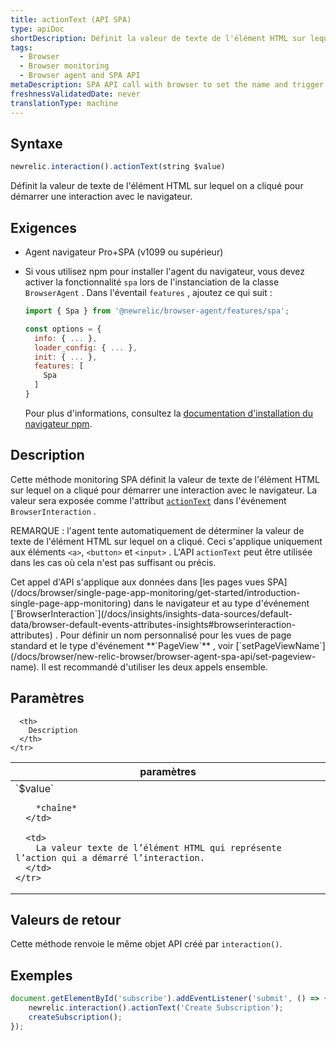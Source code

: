 ```yaml
---
title: actionText (API SPA)
type: apiDoc
shortDescription: Définit la valeur de texte de l'élément HTML sur lequel on a cliqué pour démarrer une interaction avec le navigateur.
tags:
  - Browser
  - Browser monitoring
  - Browser agent and SPA API
metaDescription: SPA API call with browser to set the name and trigger of a browser interaction that is not a route change or URL change.
freshnessValidatedDate: never
translationType: machine
---
```


## Syntaxe

```js
newrelic.interaction().actionText(string $value)
```

Définit la valeur de texte de l&apos;élément HTML sur lequel on a cliqué pour démarrer une interaction avec le navigateur.

## Exigences

* Agent navigateur Pro+SPA (v1099 ou supérieur)

* Si vous utilisez npm pour installer l&apos;agent du navigateur, vous devez activer la fonctionnalité `spa` lors de l&apos;instanciation de la classe `BrowserAgent` . Dans l&apos;éventail `features` , ajoutez ce qui suit :

  ```js
  import { Spa } from '@newrelic/browser-agent/features/spa';

  const options = {
    info: { ... },
    loader_config: { ... },
    init: { ... },
    features: [
      Spa
    ]
  }
  ```

  Pour plus d&apos;informations, consultez la [documentation d&apos;installation du navigateur npm](https://www.npmjs.com/package/@newrelic/browser-agent#new-relic-browser-agent).

## Description

Cette méthode monitoring SPA définit la valeur de texte de l&apos;élément HTML sur lequel on a cliqué pour démarrer une interaction avec le navigateur. La valeur sera exposée comme l&apos;attribut [`actionText`](/docs/insights/explore-data/attributes/browser-default-attributes-insights#interaction-actionText) dans l&apos;événement `BrowserInteraction` .

REMARQUE : l&apos;agent tente automatiquement de déterminer la valeur de texte de l&apos;élément HTML sur lequel on a cliqué. Ceci s&apos;applique uniquement aux éléments `<a>`, `<button>` et `<input>` . L&apos;API `actionText` peut être utilisée dans les cas où cela n&apos;est pas suffisant ou précis.

<Callout variant="tip">
  Cet appel d&apos;API s&apos;applique aux données dans [les pages vues SPA](/docs/browser/single-page-app-monitoring/get-started/introduction-single-page-app-monitoring) dans le navigateur et au type d&apos;événement [`BrowserInteraction`](/docs/insights/insights-data-sources/default-data/browser-default-events-attributes-insights#browserinteraction-attributes) . Pour définir un nom personnalisé pour les vues de page standard et le type d&apos;événement <DNT>**`PageView`**</DNT> , voir [`setPageViewName`](/docs/browser/new-relic-browser/browser-agent-spa-api/set-pageview-name). Il est recommandé d&apos;utiliser les deux appels ensemble.
</Callout>

## Paramètres

<table>
  <thead>
    <tr>
      <th width="25%">
        paramètres
      </th>

      <th>
        Description
      </th>
    </tr>
  </thead>

  <tbody>
    <tr>
      <td>
        `$value`

        *chaîne*
      </td>

      <td>
        La valeur texte de l’élément HTML qui représente l’action qui a démarré l’interaction.
      </td>
    </tr>
  </tbody>
</table>

## Valeurs de retour

Cette méthode renvoie le même objet API créé par `interaction()`.

## Exemples

```js
document.getElementById('subscribe').addEventListener('submit', () => {
    newrelic.interaction().actionText('Create Subscription');
    createSubscription();
});
```